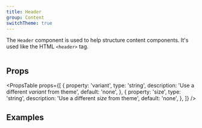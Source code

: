 ```yaml
---
title: Header
group: Content
switchTheme: true
---
```


The `Header` component is used to help structure content components. It's used like the HTML `<header>` tag.

```tsx preview file=components/Header/header.demo.tsx

```

## Props

<PropsTable
  props={[
    {
      property: 'variant',
      type: 'string',
      description: 'Use a different _variant_ from theme',
      default: 'none',
    },
    {
      property: 'size',
      type: 'string',
      description: 'Use a different _size_ from theme',
      default: 'none',
    },
  ]}
/>

## Examples

```tsx preview file=components/Header/header.demo.tsx

```
